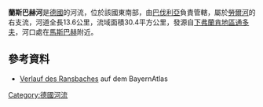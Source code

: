 {{Coord|50|12|4.6|N|10|15|9.4|E|display=title}}

'''蘭斯巴赫河'''是[[德國|德國]]的河流，位於該國東南部，由[[巴伐利亞|巴伐利亞]]負責管轄，屬於[[勞爾河|勞爾河]]的右支流，河道全長13.6公里，流域面積30.4平方公里，發源自[[下弗蘭肯地區通多夫|下弗蘭肯地區通多夫]]，河口處在[[馬斯巴赫|馬斯巴赫]]附近。

==參考資料==
* [https://geoportal.bayern.de/bayernatlas/?bgLayer=tk&X=5564971.01&Y=4377783.26&zoom=9&lang=de&topic=ba&catalogNodes=122 Verlauf des Ransbaches] {{Wayback|url=https://geoportal.bayern.de/bayernatlas/?bgLayer=tk&X=5564971.01&Y=4377783.26&zoom=9&lang=de&topic=ba&catalogNodes=122 |date=20170312070430 }} auf dem BayernAtlas

{{Germany-geo-stub}}
[[Category:德國河流|Category:德國河流]]